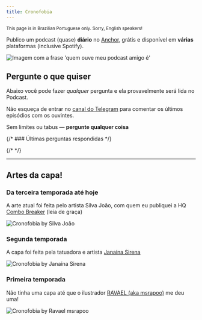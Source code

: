 ```yaml
---
title: Cronofobia
---
```


<Small className="italic">
  This page is in Brazilian Portuguese only. Sorry, English speakers!
</Small>

Publico um podcast (quase) **diário** no [Anchor](https://anchor.fm/cronofobia), grátis e disponível em **várias** plataformas (inclusive Spotify).

![Imagem com a frase 'quem ouve meu podcast amigo é'](./poster.jpg)

## **Pergunte** o que quiser

Abaixo você pode fazer _qualquer_ pergunta e ela provavelmente será lida no Podcast.

Não esqueça de entrar no [canal do Telegram](https://t.me/+rhMJHVx2uhw2MDcx) para comentar os últimos episódios com os ouvintes.

Sem limites ou tabus — **pergunte qualquer coisa**

<AskForm />

{/* ### Últimas perguntas respondidas */}

{/* <OldQuestions /> */}

<hr className="my-8" />

## Artes da capa!

### Da terceira temporada até hoje

A arte atual foi feita pelo artista Silva João, com quem eu publiquei a HQ [Combo Breaker](/combo-breaker) (leia de graça)

![Cronofobia by Silva João](./cronofobia-silva.jpg)

### Segunda temporada

A capa foi feita pela tatuadora e artista [Janaína Sirena](https://www.instagram.com/janainasirena)

![Cronofobia by Janaína Sirena](./cronofobia-jana.jpg)

### Primeira temporada

Não tinha uma capa até que o ilustrador [RAVAEL (aka msrapoo)](https://www.instagram.com/msrapoo/) me deu uma!

![Cronofobia by Ravael msrapoo](./cronofobia-ravael.jpg)
